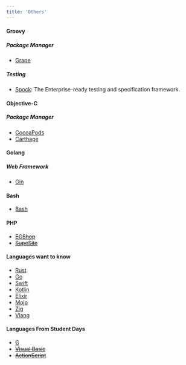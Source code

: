 ```yaml
---
title: 'Others'
---
```


#### Groovy

##### Package Manager

- [Grape](https://www.groovy-lang.org/grape.html)

##### Testing

- [Spock](https://www.spockframework.org/): The Enterprise-ready testing and specification framework. <Rating value="4" />

#### Objective-C

##### Package Manager

- [CocoaPods](https://www.cocoapods.org/)
- [Carthage](https://www.carthage.com/)

#### Golang

##### Web Framework

- [Gin](https://www.gin-gonic.com/)

#### Bash

- [Bash](https://www.gnu.org/software/bash/)

#### PHP

- ~~[ECShop](https://www.ecshop.com/)~~
- ~~[SupeSite](https://www.supesite.com/)~~

#### Languages want to know

- [Rust](https://www.rust-lang.org/) <Rating value="4" />
- [Go](https://www.golang.org/) <Rating value="3" />
- [Swift](https://www.swift.org/)
- [Kotlin](https://www.kotlinlang.org/)
- [Elixir](https://www.elixir-lang.org/)
- [Mojo](https://www.mojolicious.org/)
- [Zig](https://www.ziglang.org/)
- [Vlang](https://www.vlang.io/)

#### Languages From Student Days

- ~~[C](https://www.clang.org/)~~
- ~~[Visual Basic](https://wikipedia.org/wiki/Visual_Basic)~~
- ~~[ActionScript](https://wikipedia.org/wiki/ActionScript)~~
